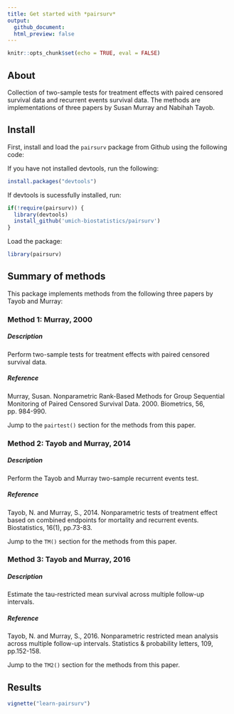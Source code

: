 ```yaml
---
title: Get started with *pairsurv*
output: 
  github_document:
  html_preview: false
---
```


```r
knitr::opts_chunk$set(echo = TRUE, eval = FALSE)
```

## About

Collection of two-sample tests for treatment effects with paired censored
survival data and recurrent events survival data. The methods are implementations of 
three papers by Susan Murray and Nabihah Tayob.

## Install

First, install and load the `pairsurv` package from Github using the following 
code:

If you have not installed devtools, run the following:

```r
install.packages("devtools")
```

If devtools is sucessfully installed, run: 

```r
if(!require(pairsurv)) {
  library(devtools)
  install_github('umich-biostatistics/pairsurv') 
}
```

Load the package:

```r
library(pairsurv)
```

## Summary of methods

This package implements methods from the following three papers by Tayob and Murray:

### Method 1: Murray, 2000

##### Description

Perform two-sample tests for treatment effects with paired censored survival data.

##### Reference

Murray, Susan. Nonparametric Rank-Based Methods for Group Sequential Monitoring of 
Paired Censored Survival Data. 2000. Biometrics, 56, pp. 984-990.

Jump to the `pairtest()` section for the methods from this paper.

### Method 2: Tayob and Murray, 2014

##### Description

Perform the Tayob and Murray two-sample recurrent events test.

##### Reference

Tayob, N. and Murray, S., 2014. Nonparametric tests of treatment 
effect based on combined endpoints for mortality and recurrent events. Biostatistics, 
16(1), pp.73-83.

Jump to the `TM()` section for the methods from this paper. 

### Method 3: Tayob and Murray, 2016

##### Description

Estimate the tau-restricted mean survival across multiple follow-up intervals.

##### Reference

Tayob, N. and Murray, S., 2016. Nonparametric restricted mean analysis across multiple 
follow-up intervals. Statistics & probability letters, 109, pp.152-158.

Jump to the `TM2()` section for the methods from this paper.

## Results

```r
vignette("learn-pairsurv")
```
